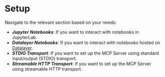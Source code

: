 # Setup

Navigate to the relevant section based on your needs:
- ***Jupyter Notebooks***: If you want to interact with notebooks in JupyterLab.
- ***Datalayer Notebooks***: If you want to interact with notebooks hosted on [Datalayer](https://datalayer.ai).
- ***STDIO Transport***: If you want to set up the MCP Server using standard input/output (STDIO) transport.
- ***Streamable HTTP Transport***: If you want to set up the MCP Server using streamable HTTP transport.
